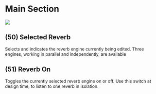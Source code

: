 # Main Section

![](https://flux-shared.s3.amazonaws.com/doc_images/Plugins/ircam-spat/spat_11.jpg)

## (50) Selected Reverb
Selects and indicates the reverb engine currently being edited. Three engines,
working in parallel and independently, are available


## (51) Reverb On
Toggles the currently selected reverb engine on or off. Use this switch at design time, to listen to one reverb in isolation.
